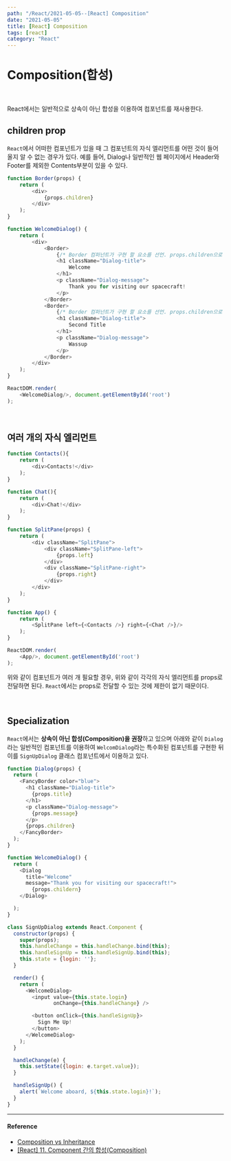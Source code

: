 ---
path: "/React/2021-05-05--[React] Composition"
date: "2021-05-05"
title: [React] Composition
tags: [react]
category: "React"
---

# Composition(합성)

<br/>

React에서는 일반적으로 상속이 아닌 합성을 이용하여 컴포넌트를 재사용한다.

## children prop

`React`에서 어떠한 컴포넌트가 있을 때 그 컴포넌트의 자식 엘리먼트를 어떤 것이 들어올지 알 수 없는 경우가 있다.
예를 들어, Dialog나 일반적인 웹 페이지에서 Header와 Footer를 제외한 Contents부분이 있을 수 있다.

```js
function Border(props) {
    return (
        <div>
            {props.children}
        </div>
    );
}
```

```js
function WelcomeDialog() {
    return (
        <div>
            <Border>
                {/* Border 컴퍼넌트가 구현 할 요소를 선언. props.children으로 호출한다.*/}
                <h1 className="Dialog-title">
                    Welcome
                </h1>
                <p className="Dialog-message">
                    Thank you for visiting our spacecraft!
                </p>
            </Border>
            <Border>
                {/* Border 컴퍼넌트가 구현 할 요소를 선언. props.children으로 호출한다.*/}
                <h1 className="Dialog-title">
                    Second Title
                </h1>
                <p className="Dialog-message">
                    Wassup
                </p>
            </Border>
        </div>
    );
}

ReactDOM.render(
    <WelcomeDialog/>, document.getElementById('root')
);
```

<br/>

## 여러 개의 자식 엘리먼트

```js
function Contacts(){
    return (
        <div>Contacts!</div>
    );
}

function Chat(){
    return (
        <div>Chat!</div>
    );
}
```

```js
function SplitPane(props) {
    return (
        <div className="SplitPane">
            <div className="SplitPane-left">
                {props.left}
            </div>
            <div className="SplitPane-right">
                {props.right}
            </div>
        </div>
    );
}

function App() {
    return (
        <SplitPane left={<Contacts />} right={<Chat />}/>
    );
}

ReactDOM.render(
    <App/>, document.getElementById('root')
);

```

위와 같이 컴포넌트가 여러 개 필요할 경우, 위와 같이 각각의 자식 엘리먼트를 props로 전달하면 된다. `React`에서는 props로 전달할 수 있는 것에 제한이 없기 때문이다.

<br/>

## Specialization

`React`에서는 **상속이 아닌 합성(Composition)을 권장**하고 있으며 아래와 같이 `Dialog`라는 일반적인 컴포넌트를 이용하여 `WelcomDialog`라는 특수화된 컴포넌트를 구현한 뒤 이를 `SignUpDialog` 클래스 컴포넌트에서 이용하고 있다.

```js
function Dialog(props) {
  return (
    <FancyBorder color="blue">
      <h1 className="Dialog-title">
        {props.title}
      </h1>
      <p className="Dialog-message">
        {props.message}
      </p>
      {props.children}
    </FancyBorder>
  );
}
```

```js
function WelcomeDialog() {
  return (
    <Dialog
      title="Welcome"
      message="Thank you for visiting our spacecraft!">
        {props.childern}
    </Dialog>

  );
}
```

```js
class SignUpDialog extends React.Component {
  constructor(props) {
    super(props);
    this.handleChange = this.handleChange.bind(this);
    this.handleSignUp = this.handleSignUp.bind(this);
    this.state = {login: ''};
  }

  render() {
    return (
      <WelcomeDialog>
        <input value={this.state.login}
               onChange={this.handleChange} />

        <button onClick={this.handleSignUp}>
          Sign Me Up!
        </button>
      </WelcomeDialog>
    );
  }

  handleChange(e) {
    this.setState({login: e.target.value});
  }

  handleSignUp() {
    alert(`Welcome aboard, ${this.state.login}!`);
  }
}
```

---

#### Reference

- [Composition vs Inheritance](https://ko.reactjs.org/docs/composition-vs-inheritance.html)
- [[React] 11. Component 간의 합성(Composition)](https://blog.sonim1.com/186)

